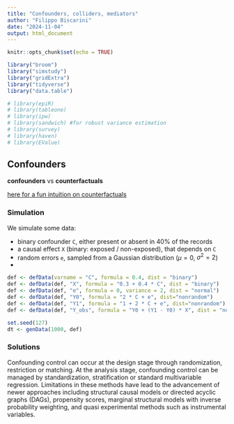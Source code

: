 ```yaml
---
title: "Confounders, colliders, mediators"
author: "Filippo Biscarini"
date: "2024-11-04"
output: html_document
---
```


```r
knitr::opts_chunk$set(echo = TRUE)

library("broom")
library("simstudy")
library("gridExtra")
library("tidyverse")
library("data.table")

# library(epiR)
# library(tableone)
# library(ipw)
# library(sandwich) #for robust variance estimation
# library(survey)
# library(haven)
# library(EValue)
```

## Confounders

**confounders** vs **counterfactuals**

[here for a fun intuition on counterfactuals](https://www.youtube.com/watch?v=0lpY0Kt4bn8)


### Simulation

We simulate some data:

- binary confounder `C`, either present or absent in 40% of the records
- a causal effect `X` (binary: exposed / non-exposed), that depends on `C`
- random errors `e`, sampled from a Gaussian distribution ($\mu = 0$, $\sigma^2 = 2$)
- 

```r
def <- defData(varname = "C", formula = 0.4, dist = "binary")
def <- defData(def, "X", formula = "0.3 + 0.4 * C", dist = "binary")
def <- defData(def, "e", formula = 0, variance = 2, dist = "normal")
def <- defData(def, "Y0", formula = "2 * C + e", dist="nonrandom")
def <- defData(def, "Y1", formula = "1 + 2 * C + e", dist="nonrandom")
def <- defData(def, "Y_obs", formula = "Y0 + (Y1 - Y0) * X", dist = "nonrandom") #  = Y1*X + (1-X)*Y0

set.seed(127)
dt <- genData(1000, def)
```

### Solutions

Confounding control can occur at the design stage through randomization, restriction or matching. At the analysis stage, confounding control can be managed by standardization, stratification or standard multivariable regression. Limitations in these methods have lead to the advancement of newer approaches including structural causal models or directed acyclic graphs (DAGs), propensity scores, marginal structural models with inverse probability weighting, and quasi experimental methods such as instrumental variables.

